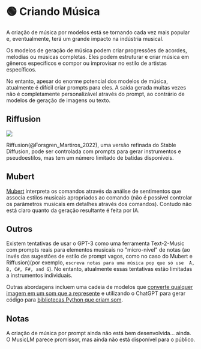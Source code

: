 
# 🟢 Criando Música

A criação de música por modelos está se tornando cada vez mais popular e, eventualmente, terá um grande impacto na indústria musical.

Os modelos de geração de música podem criar progressões de acordes, melodias ou músicas completas. Eles podem estruturar e criar música em gêneros específicos e compor ou improvisar no estilo de artistas específicos.

No entanto, apesar do enorme potencial dos modelos de música, atualmente é difícil criar prompts para eles. A saída gerada muitas vezes não é completamente personalizável através do prompt, ao contrário de modelos de geração de imagens ou texto.

## Riffusion

<div style={{ textAlign: "center" }}>
  <Image
    src="/docs/assets/miscl/riffusion_phonk.webp"
    width={1052}
    height={694}
    style={{ width: "500px", margin: "auto" }}
  />
</div>

Riffusion(@Forsgren_Martiros_2022), uma versão refinada do Stable Diffusion, pode ser controlada com prompts para gerar instrumentos e pseudoestilos, mas tem um número limitado de batidas disponíveis.

## Mubert

[Mubert](https://mubert.com/) interpreta os comandos através da análise de sentimentos que associa estilos musicais apropriados ao comando (não é possível controlar os parâmetros musicais em detalhes através dos comandos). Contudo não está claro quanto da geração resultante é feita por IA.

## Outros

Existem tentativas de usar o GPT-3 como uma ferramenta Text-2-Music com prompts reais para elementos musicais no "micro-nível" de notas (ao invés das sugestões de estilo de prompt vagos, como no caso do Mubert e Riffusion)(por exemplo, `escreva notas para uma música pop que só use  A, B, C#, F#, and G`). No entanto, atualmente essas tentativas estão limitadas a instrumentos individuais.

Outras abordagens incluem uma cadeia de modelos que [converte qualquer imagem em um som que a represente](https://huggingface.co/spaces/fffiloni/img-to-music) e utilizando o ChatGPT para gerar código para [bibliotecas Python que criam som](https://twitter.com/teropa/status/1598713756074246145).

## Notas

A criação de música por prompt ainda não está bem desenvolvida... ainda. O MusicLM parece promissor, mas ainda não está disponível para o público.
